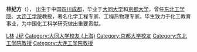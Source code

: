 {{unreferenced|time=2012-03-04T10:08:54+00:00}}
'''林纪方'''（{{bd|1913年||2003年}}），  出生于中国[[四川|四川]][[成都|成都]]，毕业于[[大同大学_(上海)|大同大学]]和[[京都大学|京都大学]]，曾任[[东北工学院|东北工学院]]、[[大连工学院|大连工学院]]教授，著名化学工程专家、工程热物理专家。毕生致力于化工教育事业，为中国化工科学研究做出重要贡献。

{{DEFAULTSORT:L林}}
[[Category:成都人|L林]]
[[Category:林姓|J纪]]
[[Category:大同大学校友_(上海)|Category:大同大学校友 (上海)]]
[[Category:京都大学校友|Category:京都大学校友]]
[[Category:东北工学院教授|Category:东北工学院教授]]
[[Category:大连工学院教授|Category:大连工学院教授]]